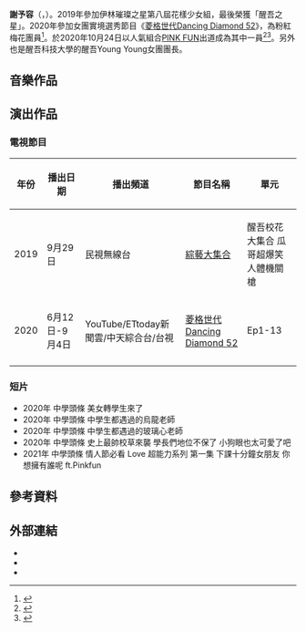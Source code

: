{{藝人
| 姓名 = 謝予容
| 類型 = 女藝人
| 圖片 = 容容202105.jpg
| 圖片尺寸 = 
| 羅馬拼音 = Xie Yu Rong
| 英文名 = Anna
| 綽號 = 容容/蟹老闆
| 國籍 = {{ROC}}
| 出生日期 = {{Birth_date_and_age|1999|11|7}}
| 出生地點 = {{TWN}}[[新竹市|新竹市]]
| 教育程度 = [[新竹市私立曙光女子高級中學|新竹市私立曙光女子高級中學]]<br>[[醒吾科技大學|醒吾科技大學]]表演藝術系
| 音樂類型 = [[華語流行音樂|華語流行音樂]]
| 職業 = [[學生|學生]]、[[歌手|歌手]]
| 語言 = [[中華民國國語|國語]]、[[英語|英語]]、[[越南語|越南語]]
| 興趣 = 笑、吃飯、講笑話
| 活躍年代 = 2020年至今
| 唱片公司 = [[台灣索尼音樂娛樂|台灣索尼音樂娛樂]]
| 經紀公司 = 綻放娛樂<br>[[金星娛樂|野火娛樂]]（2020年-至今）
| 網站 = 
| 音樂專輯 = 
| 相關團體 = [[PINK_FUN|PINK FUN]]
| imdb = 
}}
'''謝予容'''（{{Lang-en|Anna}}，{{Bd|1999年|11月7日}}）。2019年參加伊林璀璨之星第八屆花樣少女組，最後榮獲「醒吾之星」。2020年參加女團實境選秀節目《[[菱格世代Dancing_Diamond_52|菱格世代Dancing Diamond 52]]》，為粉紅梅花團員<ref>{{cite news |author1=許逸群 |title=楊丞琳「聽說妳不能提到爸爸」　《DD52》謝予容1秒落淚|url=https://star.ettoday.net/news/1796508#ixzz6iAIbelfm |accessdate=2020-12-31 |work=ETtoday星光雲 |date=2020-08-29}}</ref>。於2020年10月24日以人氣組合[[PINK_FUN|PINK FUN]]出道成為其中一員<ref>{{cite news |author1=鏡週刊 |title=女團親曝出道前辛酸！　收入歸零暫別家人…PINK FUN苦熬翻身出片 |url=https://star.ettoday.net/news/1842017 |accessdate=2020-12-31 |work=ETtoday星光雲 |date=2020-10-29 |archive-date=2020-11-01 |archive-url=https://web.archive.org/web/20201101122140/https://star.ettoday.net/news/1842017 |dead-url=no }}</ref><ref>{{cite news |author1=四方報 |title=台越新二代參加台灣選秀　20歲甜笑美少女成功晉級 |url=https://star.ettoday.net/news/1842017 |accessdate=2020-12-31 |work=NOWnews 今日新聞 |date=2020-06-29 |archive-date=2020-11-01 |archive-url=https://web.archive.org/web/20201101122140/https://star.ettoday.net/news/1842017 |dead-url=no }}</ref>。另外也是醒吾科技大學的醒吾Young Young女團團長。

==音樂作品==
{{For|《PINK FUN》之作品|PINK FUN#音樂作品}}

== 演出作品 ==
===電視節目===
{| class="wikitable" 
!年份
!播出日期
!播出頻道
!節目名稱
!單元
|-
| rowspan="1" |2019
|9月29日
|民視無線台
|[[綜藝大集合|綜藝大集合]]
|醒吾校花大集合 瓜哥超爆笑人體機關槍
|-  
| rowspan="1" |2020
|6月12日-9月4日
|YouTube/ETtoday新聞雲/中天綜合台/台視
|[[菱格世代Dancing_Diamond_52|菱格世代Dancing Diamond 52]]
|Ep1-13
|-  
|}

===短片=== 
*2020年 中學頭條 美女轉學生來了
*2020年 中學頭條 中學生都遇過的烏龍老師
*2020年 中學頭條 中學生都遇過的玻璃心老師
*2020年 中學頭條 史上最帥校草來襲 學長們地位不保了 小狗眼也太可愛了吧
*2021年 中學頭條 情人節必看 Love 超能力系列 第一集 下課十分鐘女朋友 你想擁有誰呢 ft.Pinkfun

== 參考資料 ==
{{Reflist|2}}

== 外部連結 ==
*{{Instagram|yurong_ccc1107|謝予容}}
*{{TikTok|yurong1107|謝予容}}
*{{weibo|7187265059|謝予容}}